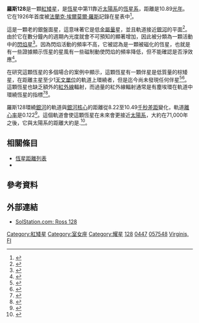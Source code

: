 {{Starbox begin
| name=羅斯128 }}
{{Starbox observe
| epoch=J2000
| constell=[[室女座|室女座]]
| ra={{RA|11|47|44.3964}}<ref name="hipparcos">{{cite journal
 | author=Perryman, M. A. C. ''et al''
 | title=The HIPPARCOS Catalogue
 | journal=Astronomy & Astrophysics | volume=323
 | pages=L49–L52 | bibcode=1997A&A...323L..49P |date=April 1997}}</ref>
| dec={{DEC|+00|48|16}}<ref name="hipparcos"/>
| appmag_v=11.13<ref name="RECONS">{{cite web
 |title       = The One Hundred Nearest Star Systems
 |publisher   = Research Consortium on Nearby Stars
 |url         = http://www.chara.gsu.edu/RECONS/TOP100.posted.htm
 |date        = 2009-01-01
 |accessdate  = 2009-09-03
 |deadurl     = yes
 |archiveurl  = https://www.webcitation.org/67eTwFUKg?url=http://www.chara.gsu.edu/RECONS/TOP100.posted.htm
 |archivedate = 2012-05-14
}}</ref> }}
{{Starbox character
| class=M4 V<ref name="baas36">{{cite journal
 | author=Gautier, T. N. ''et al''
 | title=Far Infrared Properties of M Dwarfs
 | journal=Bulletin of the American Astronomical Society
 | volume=36 | page=1431
 | bibcode=2004AAS...205.5503G }}</ref>
| b-v=1.59<ref>{{cite journal
 | last=Warren | first=W. H., Jr. | year=1978
 | title=Photoelectric Photometric Catalogue of Homogeneous Means in the UBV System
 | journal=Observatory | location=Geneva }}</ref>
| u-b=2.685<ref>{{cite journal
 | last=Rufener | first=F. | title=Second catalogue of stars measured in the Geneva Observatory photometric system
 | journal=Astronomy & Astrophysics Supplement Series
 | volume=26 | pages=275–351
 | bibcode=1976A&AS...26..275R |date=October 1976}}</ref>
| variable=[[耀星|閃焰星]]}}
{{Starbox astrometry
| radial_v=-13<ref>{{cite
 | last=Wilson | first=Ralph Elmer | year=1953
 | title=General catalogue of stellar radial velocities
 | publisher=Carnegie Institution of Washington
 | location=Washington | bibcode=1953QB901.W495..... }}</ref>
| prop_mo_ra=605.66<ref name="hipparcos"/>
| prop_mo_dec=-1219.32<ref name="hipparcos"/>
| parallax=299.59
| p_error=2.20
| parallax_footnote=<ref name="hipparcos"/>
| absmag_v=13.51<ref name="RECONS"/> }}
{{Starbox detail
| mass=0.15<ref name="rodono">{{cite book
 | last=Rodonò | first=Marcello
 | title=The Atmospheres of M Dwarfs: Observations
 | booktitle=The M-Type Stars | publisher=NASA
 | location=Washington | pages=409–453 }}</ref>
| radius=0.21<ref>{{cite journal
 | author=White, Stephen M.; Jackson, Peter D.; Kundu, Mukul R.
 | title=A VLA survey of nearby flare stars
 | journal=Astrophysical Journal Supplement Series
 | volume=71 | pages=895–904 | doi=10.1086/191401 |date=December 1989}}</ref>
| luminosity=0.00029{{Fact|date=September 2009}}
| temperature=3,180<ref name="baas36"/>
| gravity=3.40<ref name="rodono"/>
| metal=
| rotation=
| age= }}
{{Starbox catalog
| names=FI Virginis, FI Vir, [[General_Catalogue_of_Trigonometric_Parallaxes|GCTP]] 2730, [[Luyten_Half-Second_catalogue|LHS]] 315, [[Gliese-Jahreiss_catalogue|GJ]] 447, [[Henry_L._Giclas_catalogue|G]] 010-050, {{link-en|Vyssotsky|Alexander N. Vyssotsky}} 286, LTT 13240, LFT 852, [[Hipparcos_catalogue|HIP]] 57548.<ref name="hipparcos"/> }}
{{Starbox end}}
'''羅斯128'''是一顆[[紅矮星|紅矮星]]，是[[恆星|恆星]]中第11靠近[[太陽系|太陽系]]的[[恆星系|恆星系]]，距離是10.89[[光年|光年]]。它在1926年首度被[[法蘭克·埃爾莫爾·羅斯|法蘭克·埃爾莫爾·羅斯]]記錄在星表中<ref>{{cite journal
 | last=Ross | first=Frank E.
 | title=New proper-motion stars, (second list)
 | journal=Astronomical Journal | volume=36 | issue=856
 | pages=124–128 | doi=10.1086/104699 }}</ref>。

這是一顆老的銀盤面星，這意味著它是低[[金屬量|金屬量]]星，並且軌道接近[[銀河|銀河]]的平面<ref>{{cite book
 | author=Sánchez, F. | editors=Vazquez, M. | year=1990
 | title=New windows to the universe | volume=2
 | page=313 | publisher=Cambridge University Press
 | isbn=052138429X }}</ref>。由於它在數分鐘內的週期內光度就會不可預知的顯著增加，因此被分類為一顆活動中的[[耀星|閃焰星]]<ref>{{cite conference
 | last=Kunkel | first=W. E.
 | title=Solar neighborhood flare stars - A review
 | booktitle=Variable stars and stellar evolution; Proceedings of the Symposium
 | location=Moscow, USSR | date=July 29-August 4, 1974
 | publisher=D. Reidel Publishing Co | pages=15–46
 | bibcode=1975IAUS...67...15K }}</ref>。因為閃焰活動的頻率不高，它被認為是一顆被磁化的恆星，也就是有一些證據顯示恆星的星風有一些磁制動使閃焰的頻率降低，但不能確認是否淨效應<ref>{{cite journal
 | last=Skumanich | first=Andrew | year=1986
 | title=Some evidence on the evolution of the flare mechanism in dwarf stars
 | journal=Astrophysical Journal, Part 1
 | volume=309 | date=1986-10-15 | pages=858–863
 | doi=10.1086/164654 }}</ref>。

在研究這顆恆星的多個場合的案例中顯示，這顆恆星有一顆伴星是低質量的棕矮星，在距離主星至少1[[天文單位|天文單位]]的軌道上環繞者，但是迄今尚未發現任何伴星<ref>{{cite journal
 | author=Hinz, Joannah L.; McCarthy, Donald W., Jr.; Simons, Doug A.; Henry, Todd J.; Kirkpatrick, J. Davy; McGuire, Patrick C. | title=A Near-Infrared, Wide-Field, Proper-Motion Search for Brown Dwarfs
 | journal=The Astronomical Journal | volume=123
 | issue=4
 | pages=2027–2032 | doi=10.1086/339555 |date=April 2002}}</ref><ref>{{cite journal
 | author=Schroeder, Daniel J. | year=2000
 | title=A Search for Faint Companions to Nearby Stars Using the Wide Field Planetary Camera 2
 | url=https://archive.org/details/sim_astronomical-journal_2000-02_119_2/page/906 | journal=The Astronomical Journal | volume=119
 | pages=906–922 | doi=10.1086/301227 }}</ref>。這顆恆星也缺乏額外的[[紅外線|紅外線]]輻射，而過量的紅外線輻射通常是有塵埃環在軌道中環繞恆星的指標<ref>{{cite journal
 | author=Jura, M. ''et al'' | title=Mid-Infrared Spectra of Dust Debris around Main-Sequence Stars
 | journal=The Astrophysical Journal Supplement Series
 | volume=154 | issue=1 | pages=453–457
 | doi=10.1086/422975 |date=September 2004}}</ref><ref>{{cite journal
 | author=Gautier, Thomas N., III ''et al''
 | title=Far-Infrared Properties of M Dwarfs
 | journal=The Astrophysical Journal | volume=667
 | issue=1 | pages=527–536 | doi=10.1086/520667 |date=September 2007}}</ref>。

羅斯128環繞[[銀河|銀河]]的軌道與[[銀心|銀河核心]]的距離從8.22至10.49[[秒差距|千秒差距]]變化，軌道[[離心率|離心率]]是0.122<ref>{{cite journal | last=Allen | first=C. | coauthors=Herrera, M. A. | title=The galactic orbits of nearby UV Ceti stars | journal=Revista Mexicana de Astronomia y Astrofisica | year=1998 | volume=34 | pages=37–46 | url=http://adsabs.harvard.edu/abs/1998RMxAA..34...37A | accessdate=2008-06-13 | archive-date=2018-10-07 | archive-url=https://web.archive.org/web/20181007042201/http://adsabs.harvard.edu/abs/1998RMxAA..34...37A | dead-url=no }}</ref>。這個軌道會使這顆恆星在未來會更接近[[太陽系|太陽系]]，大約在71,000年之後，它與太陽系的距離大約是{{nowrap|1.911 ± 0.026秒差距}}.<ref name=aaa379>{{cite journal
 | last=García-Sánchez | first=J. | coauthors=Weissman, P. R.; Preston, R. A.; Jones, D. L.; Lestrade, J.-F.; Latham, D. W.; Stefanik, R. P.; Paredes, J. M.
 | title=Stellar encounters with the solar system
 | journal=Astronomy and Astrophysics
 | year=2001 | volume=379 | pages=634–659
 | doi=10.1051/0004-6361:20011330 }}</ref>。

== 相關條目 ==
* [[恆星距離列表|恆星距離列表]]
* {{link-en|科幻中的恆星和行星系#羅斯128|Stars and planetary systems in fiction|科幻中的羅斯128}}
{{clear}}
== 參考資料 ==
{{reflist|2}}

== 外部連結 ==
* [http://www.solstation.com/stars/ross128.htm SolStation.com: Ross 128] {{Wayback|url=http://www.solstation.com/stars/ross128.htm |date=20210125121009 }}
{{Sky|11|47|44.4|+|00|48|16|10.92}}

[[Category:紅矮星|Category:紅矮星]]
[[Category:室女座|Category:室女座]]
[[Category:耀星|Category:耀星]]
[[Category:羅斯天體|128]]
[[Category:格利泽和GJ天体|0447]]
[[Category:HIP天體|057548]]
[[Category:Objects_named_with_variable_star_designations|Virginis, FI]]